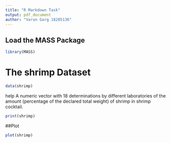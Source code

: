 ```yaml
---
title: "R Markdown Task"
output: pdf_document
author: "Varun Garg 18205136"
---
```

## Load the MASS Package

```r
library(MASS)
```

# The shrimp Dataset
```r
data(shrimp)
```
help
A numeric vector with 18 determinations by different laboratories of the amount (percentage of the
declared total weight) of shrimp in shrimp cocktail.

```r
print(shrimp)
```

##Plot
```r
plot(shrimp)
```

